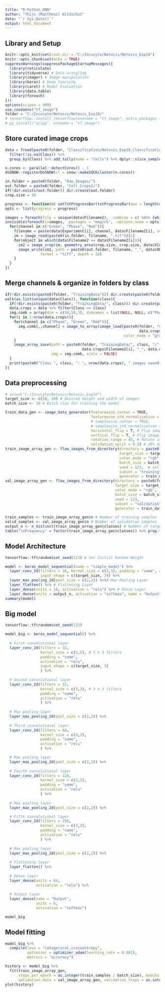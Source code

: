 ```yaml
---
title: "R-Python_DNN"
author: "Thijs (Mattheus) Wildschut"
date: "`r Sys.Date()`"
output: html_document
---
```


## Library and Setup
```r
knitr::opts_knit$set(root.dir = "C:/Incucyte/Netosis/Netosis_Exp10")
knitr::opts_chunk$set(echo = TRUE)
suppressWarnings(suppressPackageStartupMessages({
  library(reticulate)
  library(tidyverse) # Data wrangling
  library(imager) # Image manipulation
  library(keras) # Deep learning
  library(caret) # Model Evaluation
  library(data.table)
  library(foreach)
}))
options(scipen = 999)
use_condaenv("tf_image")
folder = "C:/Incucyte/Netosis/Netosis_Exp10/"
# tensorflow::install_tensorflow(envname = "tf_image", extra_packages = "pillow")
# py_install("scipy", envname = "tf_image")

```

## Store curated image crops
```r
data = fread(paste0(folder, "Classification/Netosis_Exp10_Classification_2023-08-07_09-54-14.csv")) %>%
  filter(!is.na(Class)) %>%
  group_by(Class) %>% add_tally(name = "Cells") %>% dplyr::slice_sample(n = min(.$Cells[.$Class != "NoCell"]))

n.cores <- parallel::detectCores() - 1
doSNOW::registerDoSNOW(cl = snow::makeSOCKcluster(n.cores))

in.folder = paste0(folder, "Raw_Images/")
out.folder = paste0(folder, "Cell_Crops2/")
if(!dir.exists(out.folder)) dir.create(out.folder)
crop.size = 50

progress <- function(n) setTxtProgressBar(txtProgressBar(max = length(unique(data$Filename2)), style = 3), n)
opts <- list(progress = progress)

images = foreach(file = unique(data$Filename2), .combine = c) %do% {which(file == data$Filename2)[1]}
invisible(foreach(i=images, .packages = "magick", .options.snow = opts) %dopar%{
  for(channel in c("Green", "Phase", "Red")){
    filename = paste(data$Experiment[i], channel, data$Filename2[i], sep = "_")
    im = image_read(paste0(in.folder, filename, ".tif"))[1]
    for(object in which(data$Filename2 == data$Filename2[i])){
      im2 = image_crop(im, geometry_area(crop.size, crop.size, data$X[object], data$Y[object]))
      image_write(im2, path = paste0(out.folder, filename, "_", data$ObjectNumber[object], ".png"),
                format = "tiff", depth = 16)
    }
  }
})

```

## Merge channels & organize in folders by class
```r
if(!dir.exists(paste0(folder, "TrainingData"))) dir.create(paste0(folder, "TrainingData"))
walk(as.list(unique(data$Class)), function(class){
  if(!dir.exists(paste0(folder, "TrainingData/", class))) dir.create(paste0(folder, "TrainingData/", class))
  data.crops = data %>% filter(Class == class)
  img.comb = array(dim = c(50,50,3), dimnames = list(NULL, NULL, c("Phase", "Green", "Red")))
  for(i in 1:nrow(data.crops)){
    for(channel in c("Phase", "Green", "Red")){
      img.comb[,,channel] = image_to_array(image_load(paste0(folder, "Cell_Crops/Netosis-10_", channel, "_", 
                                                             data.crops$Filename2[i], "_", data.crops$ObjectNumber[i], ".tif"),
                                                      color_mode = "grayscale"))
    }
    image_array_save(path = paste0(folder, "TrainingData/", class, "/", 
                                   data.crops$Filename2[i], "_", data.crops$ObjectNumber[i], "-", class, "_", i, ".tif"), 
                     img = img.comb, scale = FALSE)
  }
  print(paste0("Class ", class, ": ", nrow(data.crops), " images saved"))
})

```

<!-- ## Load seperate channel images into single array -->
<!-- ```{r Channels} -->
<!-- img = image_load("C:/Incucyte/Netosis/Netosis_Exp10/TrainingData/Adherent/Netosis-10_Red_C1_2_00d02h00m_114.tif", -->
<!--                  color_mode = "grayscale") -->
<!-- img = image_load(paste0(folder, "MergedData/", class, "/Trial", i, ".tif"), color_mode = "grayscale") -->
<!-- y <- image_to_array(img) -->
<!-- x[,,3] -->
<!-- y[,,2] -->
<!-- y = abind::abind(x, x, along = 3) -->

<!-- ``` -->

## Data preprocessing
```r
# setwd("C:/Incucyte/Netosis/Netosis_Exp10")
target_size <- c(50, 50) # Desired height and width of images
batch_size <- 16 # Batch size for training the model

train_data_gen <- image_data_generator(featurewise_center = TRUE,
                                       featurewise_std_normalization = TRUE,
                                       # samplewise_center = TRUE,
                                       # samplewise_std_normalization = TRUE,
                                       horizontal_flip = T, # Flip image horizontally
                                       vertical_flip = T, # Flip image vertically
                                       rotation_range = 45, # Rotate image from 0 to 45 degrees
                                       validation_split = 0.2) # 20% data as validation data
train_image_array_gen <- flow_images_from_directory(directory = paste0(folder, "Trainingdata/"), # Data folder
                                                    target_size = target_size, # target of the image dimension
                                                    color_mode = "rgb", # use RGB color
                                                    batch_size = batch_size , 
                                                    seed = 123,  # set random seed
                                                    subset = "training", # declare that this is training data
                                                    generator = train_data_gen)
val_image_array_gen <- flow_images_from_directory(directory = paste0(folder, "Trainingdata/"),
                                                  target_size = target_size, 
                                                  color_mode = "rgb", 
                                                  batch_size = batch_size ,
                                                  seed = 123,
                                                  subset = "validation", # declare that this is validation data
                                                  generator = train_data_gen)

train_samples <- train_image_array_gen$n # Number of training samples
valid_samples <- val_image_array_gen$n # Number of validation samples
output_n <- n_distinct(train_image_array_gen$classes) # Number of target classes/categories
table("\nFrequency" = factor(train_image_array_gen$classes)) %>% prop.table() # Get the class proportion

```

## Model Architecture
```r
tensorflow::tf$random$set_seed(123) # Set Initial Random Weight

model <- keras_model_sequential(name = "simple_model") %>% 
  layer_conv_2d(filters = 16, kernel_size = c(3,3), padding = "same", activation = "relu",  # Convolution Layer
                input_shape = c(target_size, 3)) %>% 
  layer_max_pooling_2d(pool_size = c(2,2)) %>%# Max Pooling Layer
  layer_flatten() %>% # Flattening Layer
  layer_dense(units = 16, activation = "relu") %>% # Dense Layer
  layer_dense(units = output_n, activation = "softmax", name = "Output") # Output Layer
summary(model)
```
## Big model
```r
tensorflow::tf$random$set_seed(123)

model_big <- keras_model_sequential() %>% 
  
  # First convolutional layer
  layer_conv_2d(filters = 32,
                kernel_size = c(5,5), # 5 x 5 filters
                padding = "same",
                activation = "relu",
                input_shape = c(target_size, 3)
                ) %>% 
  
  # Second convolutional layer
  layer_conv_2d(filters = 32,
                kernel_size = c(3,3), # 3 x 3 filters
                padding = "same",
                activation = "relu"
                ) %>% 
  
  # Max pooling layer
  layer_max_pooling_2d(pool_size = c(2,2)) %>% 
  
  # Third convolutional layer
  layer_conv_2d(filters = 64,
                kernel_size = c(3,3),
                padding = "same",
                activation = "relu"
                ) %>% 

  # Max pooling layer
  layer_max_pooling_2d(pool_size = c(2,2)) %>% 
  
  # Fourth convolutional layer
  layer_conv_2d(filters = 128,
                kernel_size = c(3,3),
                padding = "same",
                activation = "relu"
                ) %>% 
  
  # Max pooling layer
  layer_max_pooling_2d(pool_size = c(2,2)) %>% 

  # Fifth convolutional layer
  layer_conv_2d(filters = 256,
                kernel_size = c(3,3),
                padding = "same",
                activation = "relu"
                ) %>% 
  
  # Max pooling layer
  layer_max_pooling_2d(pool_size = c(2,2)) %>% 
  
  # Flattening layer
  layer_flatten() %>% 
  
  # Dense layer
  layer_dense(units = 64,
              activation = "relu") %>% 
  
  # Output layer
  layer_dense(name = "Output",
              units = 6, 
              activation = "softmax")

model_big

```

## Model fitting
```r
model_big %>% 
  compile(loss = "categorical_crossentropy",
          optimizer = optimizer_adam(learning_rate = 0.001),
          metrics = "accuracy")

history <- model_big %>% 
  fit(train_image_array_gen, 
      steps_per_epoch = as.integer(train_samples / batch_size), epochs = 1000, 
      validation_data = val_image_array_gen, validation_steps = as.integer(valid_samples / batch_size))
plot(history)

```
